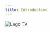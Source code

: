 ```yaml
---
title: Introduction
---
```



<style>{`
  main{
  margin-top: 50px;
    text-align: center;
  }
  
`}</style>

<main>
  <img
    className="title"
    alt="Lego TV"
    style={{ maxWidth: '60vh' }}
    src="https://s3.brickapis.com/design-system/photo-1615750198206-6e632e147ef9.jpeg?x-oss-process=image/format,webp"
  />
  <README />
</main>
